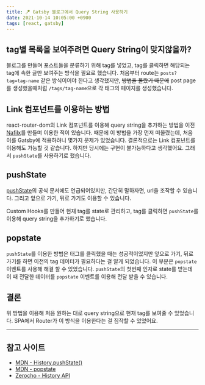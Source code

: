 ```yaml
---
title: 🪁 Gatsby 블로그에서 Query String 사용하기
date: 2021-10-14 10:05:00 +0900
tags: [react, gatsby]
---
```


## tag별 목록을 보여주려면 Query String이 맞지않을까?

블로그를 만들며 포스트들을 분류하기 위해 tag를 넣었고, tag를 클릭하면 해당되는 tag에 속한 글만 보여주는 방식을 필요로 했습니다.
처음부터 route는 `posts?tag=tag-name` 같은 방식이어야 한다고 생각했지만,
~~방법을 몰랐기 때문에~~ post page를 생성했을때처럼 `/tags/tag-name`으로 각 태그의 페이지를 생성했습니다.

## Link 컴포넌트를 이용하는 방법

react-router-dom의 Link 컴포넌트를 이용해 query string을 추가하는 방법을 이전 [Nafilx](https://ki-react-naflix.netlify.app/)를 만들며 이용한 적이 있습니다.
때문에 이 방법을 가장 먼저 떠올렸는데, 처음 이를 Gatsby에 적용하려니 몇가지 문제가 있었습니다. 결론적으로는 Link 컴포넌트를 이용해도 가능할 것 같습니다. 하지만 당시에는 구현이 불가능하다고 생각했어요.
그래서 `pushState`를 사용하기로 했습니다.

## pushState

[pushState](https://developer.mozilla.org/ko/docs/Web/API/History/pushState)의 공식 문서에도 언급되어있지만,
간단히 말하자면, url을 조작할 수 있습니다. 그리고 앞으로 가기, 뒤로 가기도 이용할 수 있습니다.

Custom Hooks를 만들어 현재 tag를 state로 관리하고, tag를 클릭하면 `pushState`를 이용해 query string을 추가하기로 했습니다.

## popstate

`pushState`를 이용한 방법은 태그를 클릭했을 때는 성공적이었지만 앞으로 가기, 뒤로 가기를 하면 이전의 tag 데이터가 필요하다는 걸 알게 되었습니다.
이 부분은 `popstate` 이벤트를 사용해 해결 할 수 있었습니다.
`pushState`의 첫번째 인자로 state를 받는데 이 때 전달한 데이터를 `popstate` 이벤트를 이용해 전달 받을 수 있습니다.

## 결론

위 방법을 이용해 처음 원하는 대로 query string으로 현재 tag를 보여줄 수 있었습니다.
SPA에서 Router가 이 방식을 이용한다는 걸 짐작할 수 있었어요.

---

## 참고 사이트

- [MDN - History.pushState()](https://developer.mozilla.org/ko/docs/Web/API/History/pushState)
- [MDN - popstate](https://developer.mozilla.org/ko/docs/Web/API/Window/popstate_event)
- [Zerocho - History API](https://www.zerocho.com/category/HTML&DOM/post/599d2fb635814200189fe1a7)
